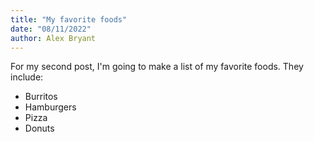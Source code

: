 ```yaml
---
title: "My favorite foods"
date: "08/11/2022"
author: Alex Bryant
---
```


For my second post, I'm going to make a list of my favorite foods.
They include:

* Burritos
* Hamburgers
* Pizza
* Donuts
